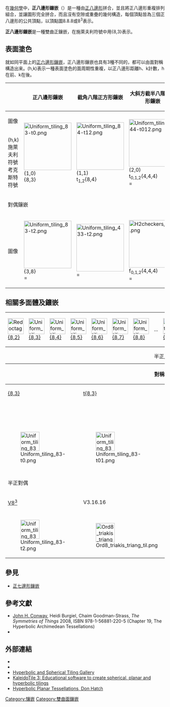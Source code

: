 {{Polyhedronbox
| name = 正八邊形鑲嵌
| polyhedron = 正八邊形鑲嵌
| imagename = H2 tiling 238-1.png
| rotating = H2 tiling 238-1.png
| rinfo = 龐加萊圓盤模型
| Type = [[雙曲正鑲嵌|雙曲正鑲嵌]]<br/>雙曲鑲嵌
| Coxeter_diagram = {{CDD|node_1|8|node|3|node}}<br>{{CDD|node|8|node_1|4|node_1}}
| Face_type = [[正八邊形|正八邊形]]
| Vertice_type = 8.8.8<br/>8<sup>3</sup>
| Vertice_configuration = 
| Schläfli = {8,3}<BR>t{4,8}
| Wythoff =3 | 8 2<BR>2 8 | 4<BR>4 4 4 |
| Face_configuration = 
| Conway = 
| Symmetry_group = [8,3], (*832)<BR>[8,4], (*842)<BR>[(4,4,4)], (*444)
| Index_references = 
| dual = [[八階三角形鑲嵌|八階三角形鑲嵌]]
| Rotation_group = [8,3]<sup>+</sup>, (832)<BR>[8,4]<sup>+</sup>, (842)<BR>[(4,4,4)]<sup>+</sup>, (444)
| Dihedral_angle = 
| Properties = [[Vertex-transitive|Vertex-transitive]]
| 3d_image = Uniform tiling 83-t0.png
| 3d_image_info = [[凱萊-克萊因模型|凱萊-克萊因模型]]
| vfigimage = 
| dual_image = H2_tiling_238-4.png
| net_image = 
}}
{{他用
|subject=[[雙曲面|雙曲面]]上只包含[[八邊形|八邊形]]的鑲嵌
|other=另一種[[八邊形|八邊形]]鑲嵌
|截角正方形鑲嵌
}}
在[[幾何學|幾何學]]中，'''正八邊形鑲嵌'''（{{Lang-en|Octagonal tiling}}）是一種由[[正八邊形|正八邊形]]拼合，並且將正八邊形重複排列組合，並讓圖形完全拼合，而且沒有空隙或重疊的幾何構造，每個頂點皆為三個正八邊形的公共頂點，以頂點圖8.8.8或8<sup>3</sup>表示。

'''正八邊形鑲嵌'''是一種雙曲正鑲嵌，在施萊夫利符號中用{8,3}表示。

== 表面塗色 ==
就如同平面上的[[正六邊形鑲嵌|正六邊形鑲嵌]]，正八邊形鑲嵌也具有3種不同的{{link-en|半正塗色|Uniform coloring|半正表面塗色}}，都可以由{{link-en|威佐夫結構|Wythoff constructions}}面對稱構造出来。(h,k)表示一種表面塗色的面周期性重複，以正八邊形距離h、k計數，h在前、k在後。

{| class=wikitable
!
!正八邊形鑲嵌
!截角八階正方形鑲嵌
!大斜方截半八階正方形鑲嵌
|- align=center
!rowspan=2|圖像
|rowspan=3|[[File:Uniform_tiling_83-t0.png|150px]]<BR>(1,0)<BR>{8,3}<BR>{{CDD|node_1|8|node|3|node}}
|rowspan=3|[[File:Uniform_tiling_84-t12.png|150px]]<BR>(1,1)<BR>t<sub>1,2</sub>{8,4}<BR>{{CDD|node|8|node_1|3|node_1}}
|rowspan=3|[[File:Uniform_tiling_444-t012.png|150px]]<BR>(2,0)<BR>t<sub>0,1,2</sub>(4,4,4)<BR>{{CDD|node_h0|8|node_1|4|node_1}} = {{CDD|label4|node_1|split1-44|branch_11}}
|- align=center
|
|- align=center valign=bottom
!(h,k)<BR>施萊夫利符號<BR>考克斯特符號
|-
!colspan=4|對偶鑲嵌
|- align=center
!圖像
|[[File:Uniform_tiling_83-t2.png|150px]]<BR>{3,8}<BR>{{CDD|node_f1|8|node|3|node}} = {{CDD|node|8|node|3|node_1}}
|[[File:Uniform_tiling_433-t2.png|150px]]<BR>{{CDD|node|8|node_f1|3|node_f1}} = {{CDD|node_1|split1|branch|label4}}
|[[File:H2checkers_444.png|150px]]<BR>f<sub>0,1,2</sub>(4,4,4)<BR>{{CDD|node_h0|8|node_f1|3|node_f1}} = {{CDD|3|node_f1|4|node_f1|4|node_f1|4}}
|}
== 相關多面體及鑲嵌 ==
{{三阶正镶嵌}}
{| class="wikitable"
|- align=center
|valign=bottom|[[Image:Redoctagon.svg|50px]]<BR>[[多邊形二面體|{8,2}]]<BR>{{CDD|node_1|8|node|2|node}}
|[[Image:Uniform_tiling_83-t0.png|50px]]<BR>[[三階八邊形鑲嵌|{8,3}]]<BR>{{CDD|node_1|8|node|3|node}}
|[[Image:Uniform_tiling_84-t0.png|50px]]<BR>[[四階八邊形鑲嵌|{8,4}]]<BR>{{CDD|node_1|8|node|4|node}}
|[[Image:Uniform_tiling_85-t0.png|50px]]<BR>[[五階八邊形鑲嵌|{8,5}]]<BR>{{CDD|node_1|8|node|5|node}}
|[[Image:Uniform_tiling_86-t0.png|50px]]<BR>[[六階八邊形鑲嵌|{8,6}]]<BR>{{CDD|node_1|8|node|6|node}}
|[[Image:Uniform_tiling_87-t0.png|50px]]<BR>[[七階八邊形鑲嵌|{8,7}]]<BR>{{CDD|node_1|8|node|7|node}}
|[[Image:Uniform_tiling_88-t2.png|50px]]<BR>[[八階八邊形鑲嵌|{8,8}]]<BR>{{CDD|node_1|8|node|8|node}}
|...
|[[File:H2_tiling_28i-4.png|50px]]<BR>[[無限階八邊形鑲嵌|{8,∞}]]<BR>{{CDD|node_1|8|node|infin|node}}
|}
{| class="wikitable"
|+ 半正[[八邊形|八邊形]]/[[三角形|三角形]]鑲嵌
|-
!colspan=7|對稱群：[8,3], (*832)
![8,3]<sup>+</sup><BR>(832)
!colspan=2|[1<sup>+</sup>,8,3]<BR>(*443)
![8,3<sup>+</sup>]<BR>(3*4)
|- align=center valign=top
![[三階八邊形鑲嵌|{8,3}]]
![[截角八邊形鑲嵌|t{8,3}]]
![[截半八邊形鑲嵌|r{8,3}]]
![[截角八階三角形鑲嵌|t{3,8}]]
![[八階三角形鑲嵌|{3,8}]]
![[小斜方截半八邊形鑲嵌|rr{8,3}]]<BR>s<sub>2</sub>{3,8}
![[截角截半八邊形鑲嵌|tr{8,3}]]
![[扭稜八邊形鑲嵌|sr{8,3}]]
![[交錯八邊形鑲嵌|h{8,3}]]
![[斜截八邊形鑲嵌|h<sub>2</sub>{8,3}]]
![[扭稜八階三角形鑲嵌|s{3,8}]]
|- align=center valign=top
|{{CDD|node_1|8|node|3|node}}
|{{CDD|node_1|8|node_1|3|node}}
|{{CDD|node|8|node_1|3|node}}
|{{CDD|node|8|node_1|3|node_1}}
|{{CDD|node|8|node|3|node_1}}
|{{CDD|node_1|8|node|3|node_1}}
|{{CDD|node_1|8|node_1|3|node_1}}
|{{CDD|node_h|8|node_h|3|node_h}}
|
|
|{{CDD|node|8|node_h|3|node_h}}

|- align=center valign=top
|
|
|{{CDD|node_h0|8|node_1|3|node}}<BR>{{CDD|label4|branch_11|split2|node}}
|{{CDD|node_h0|8|node_1|3|node_1}}<BR>{{CDD|label4|branch_11|split2|node_1}}
|
|{{CDD|node_1|8|node_h|3|node_h}}
|
|
|{{CDD|node_h1|8|node|3|node}}<BR>{{CDD|label4|branch_10ru|split2|node}} or {{CDD|label4|branch_01rd|split2|node}}
|{{CDD|node_h1|8|node|3|node_1}}<BR>{{CDD|label4|branch_10ru|split2|node_1}} or {{CDD|label4|branch_01rd|split2|node_1}}
|{{CDD|node_h0|8|node_h|3|node_h}}<BR>{{CDD|label4|branch_hh|split2|node_h}}
|- align=center valign=top
|[[File:Uniform_tiling_83-t0.png|60px]]
|[[File:Uniform_tiling_83-t01.png|60px]]
|[[File:Uniform_tiling_83-t1.png|60px]]<BR>[[File:Uniform_tiling_433-t02.png|60px]]
|[[File:Uniform_tiling_83-t12.png|60px]]<BR>[[File:Uniform_tiling_433-t012.png|60px]]
|[[File:Uniform_tiling_83-t2.png|60px]]
|[[File:Uniform_tiling_83-t02.png|60px]]
|[[File:Uniform_tiling_83-t012.png|60px]]
|[[File:Uniform_tiling_83-snub.png|60px]]
|valign=bottom|[[File:Uniform_tiling_433-t0.png|60px]][[File:Uniform_tiling_433-t1.png|60px]]
|valign=bottom|[[File:Uniform_tiling_433-t02.png|60px]][[File:Uniform_tiling_433-t12.png|60px]]
|[[File:Uniform_tiling_433-snub1.png|60px]]<BR>[[File:Uniform_tiling_433-snub2.png|60px]]
|-
!colspan=14|半正對偶
|- align=center valign=top
|[[八階三角形鑲嵌|V8<sup>3</sup>]]
|V3.16.16
|V3.8.3.8
|V6.6.8
|[[三階八邊形鑲嵌|V3<sup>8</sup>]]
|V3.4.8.4
|[[六角化八階三角形鑲嵌|V4.6.16]]
|V3<sup>4</sup>.8
|V(3.4)<sup>3</sup>
|V8.6.6
|V3<sup>5</sup>.4
|- align=center valign=top
!{{CDD|node_f1|8|node|3|node}}
!{{CDD|node_f1|8|node_f1|3|node}}
!{{CDD|node|8|node_f1|3|node}}
!{{CDD|node|8|node_f1|3|node_f1}}
!{{CDD|node|8|node|3|node_f1}}
!{{CDD|node_f1|8|node|3|node_f1}}
!{{CDD|node_f1|8|node_f1|3|node_f1}}
!{{CDD|node_fh|8|node_fh|3|node_fh}}
!{{CDD|node_fh|8|node|3|node}}
!{{CDD|node_fh|8|node|3|node_f1}}
!{{CDD|node|8|node_fh|3|node_fh}}
|- align=center valign=top
|[[File:Uniform_tiling_83-t2.png|60px]]
|[[File:Ord8_triakis_triang_til.png|60px]]
|[[File:Uniform_dual_tiling_433-t01-yellow.png|60px]]
|[[File:Uniform_dual_tiling_433-t012.png|60px]]
|[[File:Uniform_tiling_83-t0.png|60px]]
|[[File:Deltoidal_trioctagonal_til.png|60px]]
|[[File:Order-3_octakis_octagonal_tiling.png|60px]]
|
|[[File:Uniform_dual_tiling_433-t0.png|60px]]
|[[File:Uniform_dual_tiling_433-t01.png|60px]]
|[[File:Uniform_dual_tiling_433-snub.png|60px]]
|}

== 參見 ==
{{Commonscat|Order-3 octagonal tiling}}
*[[正七邊形鑲嵌|正七邊形鑲嵌]]

== 參考文獻 ==
{{reflist}}
{{refbegin}}
* [[John_Horton_Conway|John H. Conway]], Heidi Burgiel, Chaim Goodman-Strass, ''The Symmetries of Things'' 2008, ISBN 978-1-56881-220-5 (Chapter 19, The Hyperbolic Archimedean Tessellations)
* {{Cite book|title=The Beauty of Geometry: Twelve Essays|url=https://archive.org/details/beautyofgeometry0000coxe|year=1999|publisher=Dover Publications|lccn=99035678|isbn=0-486-40919-8|chapter=Chapter 10: Regular honeycombs in hyperbolic space}}
{{refend}}

== 外部連結 ==
*{{MathWorld | urlname= HyperbolicTiling | title = Hyperbolic tiling}}
*{{MathWorld | urlname=PoincareHyperbolicDisk | title = Poincaré hyperbolic disk }}
* [http://bork.hampshire.edu/~bernie/hyper/ Hyperbolic and Spherical Tiling Gallery] {{Wayback|url=http://bork.hampshire.edu/~bernie/hyper/ |date=20130324095520 }}
* [http://geometrygames.org/KaleidoTile/index.html KaleidoTile 3: Educational software to create spherical, planar and hyperbolic tilings] {{Wayback|url=http://geometrygames.org/KaleidoTile/index.html |date=20210621190218 }}
* [http://www.plunk.org/~hatch/HyperbolicTesselations Hyperbolic Planar Tessellations, Don Hatch] {{Wayback|url=http://www.plunk.org/~hatch/HyperbolicTesselations |date=20170421011529 }}

{{正多邊形鑲嵌}}

[[Category:镶嵌|Category:镶嵌]]
[[Category:雙曲面鑲嵌|Category:雙曲面鑲嵌]]